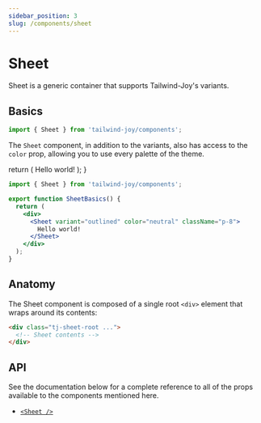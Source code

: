 ```yaml
---
sidebar_position: 3
slug: /components/sheet
---
```


# Sheet

<AvailableFrom version="0.3.0" />

Sheet is a generic container that supports Tailwind-Joy's variants.

## Basics

```jsx
import { Sheet } from 'tailwind-joy/components';
```

The `Sheet` component, in addition to the variants, also has access to the `color` prop, allowing you to use every palette of the theme.

  return (
    <DisplayStand>
      <Sheet variant="outlined" color="neutral" className="p-8">
        Hello world!
      </Sheet>
    </DisplayStand>
  );
}

<SheetBasics />

```jsx
import { Sheet } from 'tailwind-joy/components';

export function SheetBasics() {
  return (
    <div>
      <Sheet variant="outlined" color="neutral" className="p-8">
        Hello world!
      </Sheet>
    </div>
  );
}
```

## Anatomy

The Sheet component is composed of a single root `<div>` element that wraps around its contents:

```html
<div class="tj-sheet-root ...">
  <!-- Sheet contents -->
</div>
```

## API

See the documentation below for a complete reference to all of the props available to the components mentioned here.

- [`<Sheet />`](../apis/sheet)

